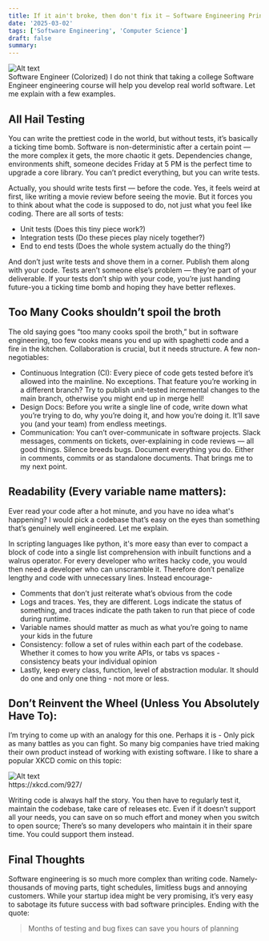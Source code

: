 ```yaml
---
title: If it ain't broke, then don't fix it – Software Engineering Principles
date: '2025-03-02'
tags: ['Software Engineering', 'Computer Science']
draft: false
summary:
---
```


<div style={{ display: 'flex', justifyContent: 'center' }}>
  <img src="/static/images/harold.png" alt="Alt text" style={{ width: '75%' }} />
</div>
<span style={{ color: 'grey', fontSize: '0.8em', display: 'block', textAlign: 'center' }}>
  Software Engineer (Colorized)
</span>
I do not think that taking a college Software Engineer engineering course will help you develop real
world software. Let me explain with a few examples.

## All Hail Testing

You can write the prettiest code in the world, but without tests, it’s basically a ticking time bomb. Software is non-deterministic after a certain point — the more complex it gets, the more chaotic it gets. Dependencies change, environments shift, someone decides Friday at 5 PM is the perfect time to upgrade a core library. You can’t predict everything, but you can write tests.

Actually, you should write tests first — before the code. Yes, it feels weird at first, like writing a movie review before seeing the movie. But it forces you to think about what the code is supposed to do, not just what you feel like coding.
There are all sorts of tests:

- Unit tests (Does this tiny piece work?)
- Integration tests (Do these pieces play nicely together?)
- End to end tests (Does the whole system actually do the thing?)

And don’t just write tests and shove them in a corner. Publish them along with your code. Tests aren’t someone else’s problem — they’re part of your deliverable. If your tests don’t ship with your code, you’re just handing future-you a ticking time bomb and hoping they have better reflexes.

## Too Many Cooks shouldn’t spoil the broth

The old saying goes “too many cooks spoil the broth,” but in software engineering, too few cooks means you end up with spaghetti code and a fire in the kitchen. Collaboration is crucial, but it needs structure.
A few non-negotiables:

- Continuous Integration (CI): Every piece of code gets tested before it’s allowed into the mainline. No exceptions. That feature you’re working in a different branch? Try to publish unit-tested incremental changes to the main branch, otherwise you might end up in merge hell!
- Design Docs: Before you write a single line of code, write down what you’re trying to do, why you’re doing it, and how you’re doing it. It’ll save you (and your team) from endless meetings.
- Communication: You can’t over-communicate in software projects. Slack messages, comments on tickets, over-explaining in code reviews — all good things. Silence breeds bugs. Document everything you do. Either in comments, commits or as standalone documents. That brings me to my next point.

## Readability (Every variable name matters):

Ever read your code after a hot minute, and you have no idea what's happening? I would pick a codebase that’s easy on the eyes than something that’s genuinely well engineered. Let me explain.

In scripting languages like python, it's more easy than ever to compact a block of code into a single list comprehension with inbuilt functions and a walrus operator. For every developer who writes hacky code, you would then need a developer who can unscramble it. Therefore don’t penalize lengthy and code with unnecessary lines. Instead encourage-

- Comments that don’t just reiterate what’s obvious from the code
- Logs and traces. Yes, they are different. Logs indicate the status of something, and traces indicate the path taken to run that piece of code during runtime.
- Variable names should matter as much as what you’re going to name your kids in the future
- Consistency: follow a set of rules within each part of the codebase. Whether it comes to how you write APIs, or tabs vs spaces - consistency beats your individual opinion
- Lastly, keep every class, function, level of abstraction modular. It should do one and only one thing - not more or less.

## Don’t Reinvent the Wheel (Unless You Absolutely Have To):

I’m trying to come up with an analogy for this one. Perhaps it is - Only pick as many battles as you can fight. So many big companies have tried making their own product instead of working with existing software. I like to share a popular XKCD comic on this topic:

<div style={{ display: 'flex', justifyContent: 'center' }}>
  <img src="/static/images/xkcd-standards.png" alt="Alt text" style={{ width: '90%' }} />
</div>
<span style={{ color: 'grey', fontSize: '0.8em', display: 'block', textAlign: 'center' }}>
  https://xkcd.com/927/
</span>

Writing code is always half the story. You then have to regularly test it, maintain the codebase, take care of releases etc. Even if it doesn’t support all your needs, you can save on so much effort and money when you switch to open source; There’s so many developers who maintain it in their spare time. You could support them instead.

## Final Thoughts

Software engineering is so much more complex than writing code. Namely- thousands of moving parts, tight schedules, limitless bugs and annoying customers. While your startup idea might be very promising, it’s very easy to sabotage its future success with bad software principles. Ending with the quote:

> Months of testing and bug fixes can save you hours of planning

<BlogNewsletterForm title="Get an email when the next blog is published! No spam." />
